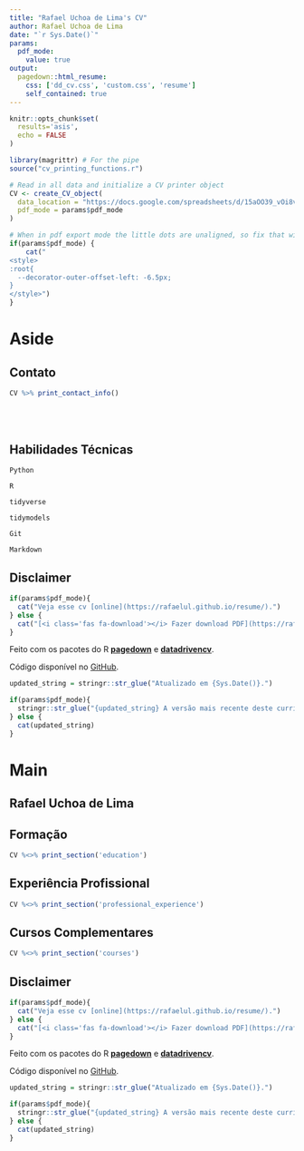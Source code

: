 ---
title: "Rafael Uchoa de Lima's CV"
author: Rafael Uchoa de Lima
date: "`r Sys.Date()`"
params:
  pdf_mode:
    value: true
output:
  pagedown::html_resume:
    css: ['dd_cv.css', 'custom.css', 'resume']
    self_contained: true
---

```{r, include=FALSE}
knitr::opts_chunk$set(
  results='asis', 
  echo = FALSE
)

library(magrittr) # For the pipe
source("cv_printing_functions.r")

# Read in all data and initialize a CV printer object
CV <- create_CV_object(
  data_location = "https://docs.google.com/spreadsheets/d/15aOO39_vOi8vevzUAUXEtjWYZVblN5fsWOkbcM3NEYw",  
  pdf_mode = params$pdf_mode
)

```


```{r}
# When in pdf export mode the little dots are unaligned, so fix that with some conditional CSS.
if(params$pdf_mode) {
    cat("
<style>
:root{
  --decorator-outer-offset-left: -6.5px;
}
</style>")
}
```


Aside
================================================================================


Contato {#contact}
--------------------------------------------------------------------------------

```{r}
CV %>% print_contact_info()
```

<div style="padding-bottom: 0.37in;"></div>


Habilidades Técnicas {#skills}
--------------------------------------------------------------------------------

<i class="fab fa-python"></i> `Python`

<i class="fab fa-r-project"></i> `R`

<i class="fa fa-area-chart" aria-hidden="true"></i>
 `tidyverse`
 
 <i class="fa fa-area-chart" aria-hidden="true"></i>
 `tidymodels`

<i class="fas fa-code-branch"></i> `Git`

<i class="fa-brands fa-markdown"></i> `Markdown`



Disclaimer {#disclaimer}
--------------------------------------------------------------------------------

```{r}
if(params$pdf_mode){
  cat("Veja esse cv [online](https://rafaelul.github.io/resume/).")
} else {
  cat("[<i class='fas fa-download'></i> Fazer download PDF](https://rafaelul.github.io/resume/cv.pdf).")
}
```

Feito com os pacotes do R [**pagedown**](https://github.com/rstudio/pagedown) e [**datadrivencv**](https://github.com/nstrayer/datadrivencv).

Código disponível no <i class="fa fa-github"></i>  [GitHub](https://github.com/RafaelUL/resume).

```{r}
updated_string = stringr::str_glue("Atualizado em {Sys.Date()}.")

if(params$pdf_mode){
  stringr::str_glue("{updated_string} A versão mais recente deste currículo está [disponível aqui](https://rafaelul.github.io/resume/cv.pdf).")
} else {
  cat(updated_string)
}
```


Main
================================================================================

Rafael Uchoa de Lima {#title}
--------------------------------------------------------------------------------


Formação {data-icon=graduation-cap data-concise=true}
--------------------------------------------------------------------------------

```{r}
CV %<>% print_section('education')
```



Experiência Profissional {data-icon=suitcase}
--------------------------------------------------------------------------------

```{r}
CV %<>% print_section('professional_experience')
```



Cursos Complementares {data-icon=laptop}
--------------------------------------------------------------------------------

```{r}
CV %<>% print_section('courses')
```

::: aside

Disclaimer {#disclaimer}
--------------------------------------------------------------------------------

```{r}
if(params$pdf_mode){
  cat("Veja esse cv [online](https://rafaelul.github.io/resume/).")
} else {
  cat("[<i class='fas fa-download'></i> Fazer download PDF](https://rafaelul.github.io/resume/cv.pdf).")
}
```

Feito com os pacotes do R [**pagedown**](https://github.com/rstudio/pagedown) e [**datadrivencv**](https://github.com/nstrayer/datadrivencv).

Código disponível no <i class="fa fa-github"></i>  [GitHub](https://github.com/RafaelUL/resume).

```{r}
updated_string = stringr::str_glue("Atualizado em {Sys.Date()}.")

if(params$pdf_mode){
  stringr::str_glue("{updated_string} A versão mais recente deste currículo está [disponível aqui](https://rafaelul.github.io/resume/cv.pdf).")
} else {
  cat(updated_string)
}
```

:::

